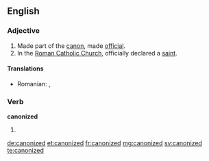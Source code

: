 ==English==

===Adjective===
{{en-adj|-}}

# Made part of the [[canon]], made [[official]].
# In the [[Roman Catholic Church]], officially declared a [[saint]].

====Translations====
{{trans-top|made part of the canon, made official}}
{{trans-mid}}
{{trans-bottom}}

{{trans-top|Roman Catholic Church: officially declared a saint}}
* Romanian: {{t|ro|canonizat|m|n}}, {{t|ro|canonizată|f}}
{{trans-mid}}
{{trans-bottom}}

===Verb===
'''canonized'''

# {{en-past of|canonize}}

[[de:canonized]]
[[et:canonized]]
[[fr:canonized]]
[[mg:canonized]]
[[sv:canonized]]
[[te:canonized]]